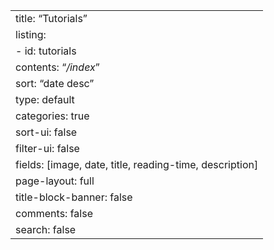
---
title: "Tutorials"
listing:
  - id: tutorials
    contents: "*/index*"
    sort: "date desc"
    type: default
    categories: true
    sort-ui: false
    filter-ui: false 
    fields: [image, date, title, reading-time, description]
page-layout: full
title-block-banner: false
comments: false
search: false
---


::: {#posts}
:::

